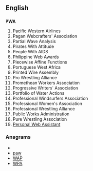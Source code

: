 ==English==

==={{initialism}}===
'''PWA'''

# Pacific Western Airlines
# Pagan Webcrafters' Association
# Partial Wave Analysis
# Pirates With Attitude
# People With AIDS
# Philippine Web Awards
# Piecewise Affine Functions
# Portuguese West Africa
# Printed Wire Assembly
# Pro Wrestling Alliance
# Promethean Workers Association
# Progressive Writers' Association
# Portfolio of Water Actions
# Professional Windsurfers Association
# Professional Women's Association
# Professional Wrestling Alliance
# Public Works Administration
# Pure Wrestling Association
# [http://www.personalwebassistant.com Personal Web Assistant]

===Anagrams===
* {{alphagram|apw}}
* [[paw#English|paw]]
* [[WAP#English|WAP]]
* [[WPA#English|WPA]]